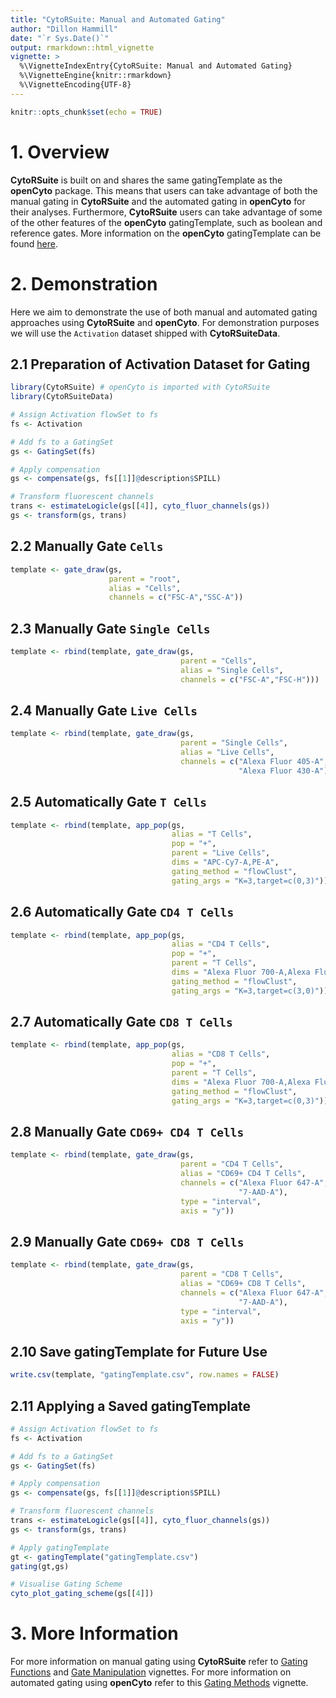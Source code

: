 ```yaml
---
title: "CytoRSuite: Manual and Automated Gating"
author: "Dillon Hammill"
date: "`r Sys.Date()`"
output: rmarkdown::html_vignette
vignette: >
  %\VignetteIndexEntry{CytoRSuite: Manual and Automated Gating}
  %\VignetteEngine{knitr::rmarkdown}
  %\VignetteEncoding{UTF-8}
---
```


```r
knitr::opts_chunk$set(echo = TRUE)
```

# 1. Overview

**CytoRSuite** is built on and shares the same gatingTemplate as the **openCyto** package. This means that users can take advantage of both the manual gating in **CytoRSuite** and the automated gating in **openCyto** for their analyses. Furthermore, **CytoRSuite** users can take advantage of some of the other features of the **openCyto** gatingTemplate, such as boolean and reference gates. More information on the **openCyto** gatingTemplate can be found [here](http://bioconductor.org/packages/release/bioc/vignettes/openCyto/inst/doc/HowToWriteCSVTemplate.html).

# 2. Demonstration

Here we aim to demonstrate the use of both manual and automated gating approaches using **CytoRSuite** and **openCyto**. For demonstration purposes we will use the `Activation` dataset shipped with **CytoRSuiteData**.

## 2.1 Preparation of Activation Dataset for Gating

```r
library(CytoRSuite) # openCyto is imported with CytoRSuite
library(CytoRSuiteData)

# Assign Activation flowSet to fs
fs <- Activation

# Add fs to a GatingSet
gs <- GatingSet(fs)

# Apply compensation
gs <- compensate(gs, fs[[1]]@description$SPILL)

# Transform fluorescent channels
trans <- estimateLogicle(gs[[4]], cyto_fluor_channels(gs))
gs <- transform(gs, trans)
```

## 2.2 Manually Gate `Cells` 

```r
template <- gate_draw(gs,
                      parent = "root",
                      alias = "Cells",
                      channels = c("FSC-A","SSC-A"))
```

## 2.3 Manually Gate `Single Cells`

```r
template <- rbind(template, gate_draw(gs,
                                      parent = "Cells",
                                      alias = "Single Cells",
                                      channels = c("FSC-A","FSC-H")))
```

## 2.4 Manually Gate `Live Cells`

```r
template <- rbind(template, gate_draw(gs,
                                      parent = "Single Cells",
                                      alias = "Live Cells",
                                      channels = c("Alexa Fluor 405-A",
                                                   "Alexa Fluor 430-A")))
```

## 2.5 Automatically Gate `T Cells`

```r
template <- rbind(template, app_pop(gs,
                                    alias = "T Cells",
                                    pop = "+",
                                    parent = "Live Cells",
                                    dims = "APC-Cy7-A,PE-A",
                                    gating_method = "flowClust",
                                    gating_args = "K=3,target=c(0,3)"))
```

## 2.6 Automatically Gate `CD4 T Cells`

```r
template <- rbind(template, app_pop(gs,
                                    alias = "CD4 T Cells",
                                    pop = "+",
                                    parent = "T Cells",
                                    dims = "Alexa Fluor 700-A,Alexa Fluor 488-A",
                                    gating_method = "flowClust",
                                    gating_args = "K=3,target=c(3,0)"))
```

## 2.7 Automatically Gate `CD8 T Cells`

```r
template <- rbind(template, app_pop(gs,
                                    alias = "CD8 T Cells",
                                    pop = "+",
                                    parent = "T Cells",
                                    dims = "Alexa Fluor 700-A,Alexa Fluor 488-A",
                                    gating_method = "flowClust",
                                    gating_args = "K=3,target=c(0,3)"))
```

## 2.8 Manually Gate `CD69+ CD4 T Cells`

```r
template <- rbind(template, gate_draw(gs,
                                      parent = "CD4 T Cells",
                                      alias = "CD69+ CD4 T Cells",
                                      channels = c("Alexa Fluor 647-A",
                                                   "7-AAD-A"),
                                      type = "interval",
                                      axis = "y"))
```

## 2.9 Manually Gate `CD69+ CD8 T Cells`

```r
template <- rbind(template, gate_draw(gs,
                                      parent = "CD8 T Cells",
                                      alias = "CD69+ CD8 T Cells",
                                      channels = c("Alexa Fluor 647-A",
                                                   "7-AAD-A"),
                                      type = "interval",
                                      axis = "y"))
```

## 2.10 Save gatingTemplate for Future Use

```r
write.csv(template, "gatingTemplate.csv", row.names = FALSE)
```

## 2.11 Applying a Saved gatingTemplate

```r
# Assign Activation flowSet to fs
fs <- Activation

# Add fs to a GatingSet
gs <- GatingSet(fs)

# Apply compensation
gs <- compensate(gs, fs[[1]]@description$SPILL)

# Transform fluorescent channels
trans <- estimateLogicle(gs[[4]], cyto_fluor_channels(gs))
gs <- transform(gs, trans)

# Apply gatingTemplate
gt <- gatingTemplate("gatingTemplate.csv")
gating(gt,gs)

# Visualise Gating Scheme
cyto_plot_gating_scheme(gs[[4]])
```

# 3. More Information

For more information on manual gating using **CytoRSuite** refer to [Gating Functions](https://dillonhammill.github.io/CytoRSuite/articles/CytoRSuite-Gating-Functions.html) and [Gate Manipulation](https://dillonhammill.github.io/CytoRSuite/articles/CytoRSuite-Gate-Manipulation.html) vignettes. For more information on automated gating using **openCyto** refer to this [Gating Methods](https://www.bioconductor.org/packages/devel/bioc/vignettes/openCyto/inst/doc/HowToAutoGating.html) vignette.
